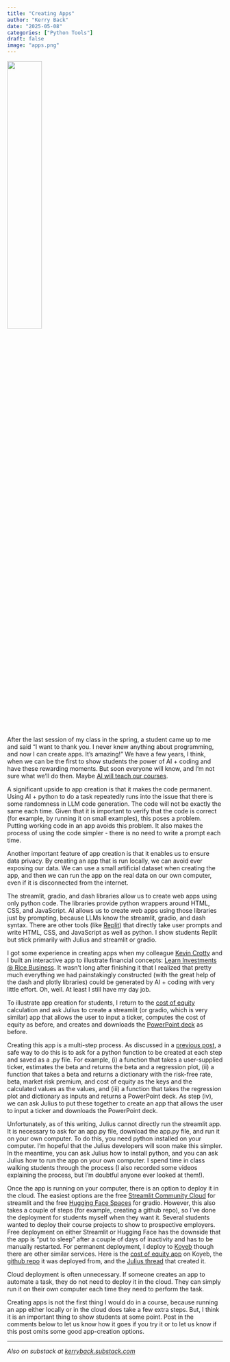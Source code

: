 ---
title: "Creating Apps"
author: "Kerry Back"
date: "2025-05-08"
categories: ["Python Tools"]
draft: false
image: "apps.png"  
---

![](apps.png){width=40% fig-align="center"}

After the last session of my class in the spring, a student came up to me and said "I want to thank you.  I never knew anything about programming, and now I can create apps.  It's amazing!"  We have a few years, I think, when we can be the first to show students the power of AI + coding and have these rewarding moments.  But soon everyone will know, and I'm not sure what we'll do then.  Maybe [AI will teach our courses](https://www.chronicle.com/article/are-you-ready-for-the-ai-university).

A significant upside to app creation is that it makes the code permanent.  Using AI + python to do a task repeatedly runs into the issue that there is some randomness in LLM code generation.  The code will not be exactly the same each time.  Given that it is important to verify that the code is correct (for example, by running it on small examples), this poses a problem.  Putting working code in an app avoids this problem.  It also makes the process of using the code simpler - there is no need to write a prompt each time.

Another important feature of app creation is that it enables us to ensure data privacy.  By creating an app that is run locally, we can avoid ever exposing our data.  We can use a small artificial dataset when creating the app, and then we can run the app on the real data on our own computer, even if it is disconnected from the internet.

The streamlit, gradio, and dash libraries allow us to create web apps using only python code.  The libraries provide python wrappers around  HTML, CSS, and JavaScript.  AI allows us to create web apps using those libraries just by prompting, because LLMs know the streamlit, gradio, and dash syntax.  There are other tools (like [Replit](https://replit.com/)) that directly take user prompts and write HTML, CSS, and JavaScript as well as python.  I show students Replit but stick primarily with Julius and streamlit or gradio.

I got some experience in creating apps when my colleague [Kevin Crotty](https://kevin-crotty.com/) and I built an interactive app to illustrate financial concepts: [Learn Investments @ Rice Business](learn-investments.rice-business.org).  It wasn't long after finishing it that I realized that pretty much everything we had painstakingly constructed (with the great help of the dash and plotly libraries) could be generated by AI + coding with very little effort.  Oh, well.  At least I still have my day job. 

To illustrate app creation for students, I return to the [cost of equity](https://finance-with-ai.org/posts/04-capm) calculation and ask Julius to create a streamlit (or gradio, which is very similar) app that allows the user to input a ticker, computes the cost of equity as before, and creates and downloads the [PowerPoint deck](https://finance-with-ai.org/posts/05-building) as before.  

Creating this app is a multi-step process.  As discussed in a [previous post](https://finance-with-ai.org/posts/04-prompts/), a safe way to do this is to ask for a python function to be created at each step and saved as a .py file.  For example, (i) a function that takes a user-supplied ticker, estimates the beta and returns the beta and a regression plot, (ii) a function that takes a beta and returns a dictionary with the risk-free rate, beta, market risk premium, and cost of equity as the keys and the calculated values as the values, and (iii) a function that takes the regression plot and dictionary as inputs and returns a PowerPoint deck.  As step (iv), we can ask Julius to put these together to create an app that allows the user to input a ticker and downloads the PowerPoint deck.

Unfortunately, as of this writing, Julius cannot directly run the streamlit app.  It is necessary to ask for an app.py file, download the app.py file, and run it on your own computer.  To do this, you need python installed on your computer.  I'm hopeful that the Julius developers will soon make this simpler.  In the meantime, you can ask Julius how to install python, and you can ask Julius how to run the app on your own computer.  I spend time in class walking students through the process (I also recorded some videos explaining the process, but I'm doubtful anyone ever looked at them!).  

Once the app is running on your computer, there is an option to deploy it in the cloud.  The easiest options are the free [Streamlit Community Cloud](https://streamlit.io/cloud) for streamlit and the free [Hugging Face Spaces](https://huggingface.co/spaces) for gradio.  However, this also takes a couple of steps (for example, creating a github repo), so I've done the deployment for students myself when they want it.  Several students wanted to deploy their course projects to show to prospective employers.  Free deployment on either Streamlit or Hugging Face has the downside that the app is "put to sleep" after a couple of days of inactivity and has to be manually restarted.  For permanent deployment, I deploy to [Koyeb](https://www.koyeb.com/docs/deploy/streamlit) though there are other similar services.  Here is the [cost of equity app](https://costofequity.koyeb.app/) on Koyeb, the [github repo](https://github.com/finance-with-ai/streamlit-cost-equity) it was deployed from, and the [Julius thread](https://julius.ai/s/9ac52a0d-669c-47b0-a4f0-40d370e3ad35) that created it.

Cloud deployment is often unnecessary.  If someone creates an app to automate a task, they do not need to deploy it in the cloud. They can simply run it on their own computer each time they need to perform the task.  

Creating apps is not the first thing I would do in a course, because running an app either locally or in the cloud does take a few extra steps.  But, I think it is an important thing to show students at some point.  Post in the comments below to let us know how it goes if you try it or to let us know if this post omits some good app-creation options.

---

*Also on substack at [kerryback.substack.com](https://kerryback.substack.com)*



